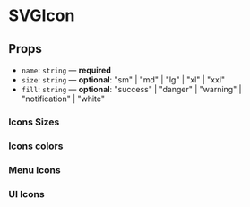 
<Meta title="Components/SVGIcon" component={SVGIcon} />

# SVGIcon

## Props

- `name`: `string` — **required**
- `size`: `string` — **optional**: "sm" | "md" | "lg" | "xl" | "xxl"
- `fill`: `string` — **optional**: "success" | "danger" | "warning" | "notification" | "white"

### Icons Sizes

<Preview>
  <Story name="size">
    <Flex justifyContent="space-evenly">
        <SVGIcon name="dashboard" size="sm" />
        <SVGIcon name="dashboard" />
        <SVGIcon name="dashboard" size="lg" />
        <SVGIcon name="dashboard" size="xl" />
        <SVGIcon name="dashboard" size="xxl" />
    </Flex>
  </Story>
</Preview>

### Icons colors

<Preview>
  <Story name="colors">
    <Flex justifyContent="space-evenly">
        <SVGIcon name="dashboard" />
        <SVGIcon name="dashboard" fill="success"/>
        <SVGIcon name="dashboard" fill="danger"/>
        <SVGIcon name="dashboard" fill="warning"/>
        <SVGIcon name="dashboard" fill="notification"/>
    </Flex>
  </Story>
</Preview>

### Menu Icons

<Preview>
  <Story name="menu">
    <Flex justifyContent="space-evenly">
        <SVGIcon name="dashboard" size="lg" />
        <SVGIcon name="application" size="lg" />
        <SVGIcon name="cloudAccounts" size="lg" />
        <SVGIcon name="resource" size="lg" />
        <SVGIcon name="organizationalStructure" size="lg" />
        <SVGIcon name="contactPersons" size="lg" />
        <SVGIcon name="users" size="lg" />
        <SVGIcon name="mappingRules" size="lg" />
        <SVGIcon name="costSplittingRules" size="lg" />
        <SVGIcon name="actionLog" size="lg" />
        <SVGIcon name="businessUnitType" size="lg" />
    </Flex>
  </Story>
</Preview>

### UI Icons

<Preview>
  <Story name="ui">
    <Flex justifyContent="space-evenly">
        <SVGIcon name="danger" />
        <SVGIcon name="success" />
        <SVGIcon name="info" />
        <SVGIcon name="help" />
        <SVGIcon name="plus" />
        <SVGIcon name="minus" />
    </Flex>
  </Story>
</Preview>


